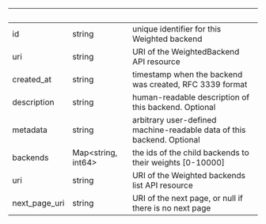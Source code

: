
| &nbsp;        | &nbsp;                   | &nbsp;                                                                 |
| ------------- | ------------------------ | ---------------------------------------------------------------------- |
| id            | string                   | unique identifier for this Weighted backend                            |
| uri           | string                   | URI of the WeightedBackend API resource                                |
| created_at    | string                   | timestamp when the backend was created, RFC 3339 format                |
| description   | string                   | human-readable description of this backend. Optional                   |
| metadata      | string                   | arbitrary user-defined machine-readable data of this backend. Optional |
| backends      | Map&lt;string, int64&gt; | the ids of the child backends to their weights [0-10000]               |
| uri           | string                   | URI of the Weighted backends list API resource                         |
| next_page_uri | string                   | URI of the next page, or null if there is no next page                 |
